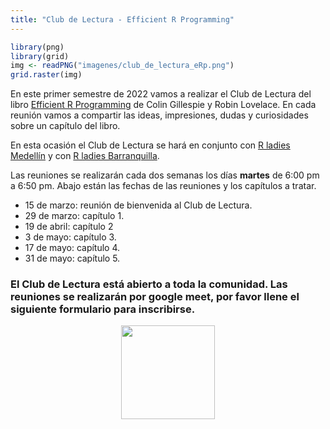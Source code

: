```yaml
---
title: "Club de Lectura - Efficient R Programming"
---
```


```r
library(png)
library(grid)
img <- readPNG("imagenes/club_de_lectura_eRp.png")
grid.raster(img)
```

En este primer semestre de 2022 vamos a realizar el Club de Lectura del libro [Efficient R Programming](https://bookdown.org/csgillespie/efficientR/) de Colin Gillespie y Robin Lovelace. En cada reunión vamos a compartir las ideas, impresiones, dudas y curiosidades sobre un capítulo del libro.

En esta ocasión el Club de Lectura se hará en conjunto con [R ladies Medellín](https://www.meetup.com/es/rladies-medellin/) y con [R ladies Barranquilla](https://www.meetup.com/es/rladies-barranquilla/).

Las reuniones se realizarán cada dos semanas los días __martes__ de 6:00 pm a 6:50 pm. Abajo están las fechas de las reuniones y los capítulos a tratar.

-   15 de marzo: reunión de bienvenida al Club de Lectura.
-   29 de marzo: capítulo 1.
-   19 de abril: capítulo 2
-   3 de mayo: capítulo 3.
-   17 de mayo: capítulo 4.
-   31 de mayo: capítulo 5.

### El Club de Lectura está abierto a toda la comunidad. Las reuniones se realizarán por google meet, por favor llene el siguiente formulario para inscribirse.

<center>
<a href="https://forms.gle/EieQMQTciyQcsnQh9"><img src="imagenes/inscripcion.png" border="0" width="150" height="150"/></a>
</center>

